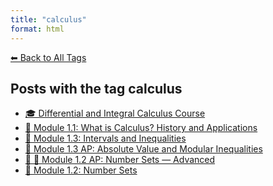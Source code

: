 ```yaml
---
title: "calculus"
format: html
---
```


[⬅ Back to All Tags](../tags.qmd)

## Posts with the tag **calculus**

- [🎓 Differential and Integral Calculus Course](/posts/courses/mathematics/calculus/index.html)
- [🧠 Module 1.1: What is Calculus? History and Applications](/posts/courses/mathematics/calculus/module-1/1.1-introduction.html)
- [📘 Module 1.3: Intervals and Inequalities](/posts/courses/mathematics/calculus/module-1/1.3-intervals-inequalities.html)
- [📘 Module 1.3 AP: Absolute Value and Modular Inequalities](/posts/courses/mathematics/calculus/module-1/1.3-absolute-value-AP.html)
- [🧠 🔢 Module 1.2 AP: Number Sets — Advanced](/posts/courses/mathematics/calculus/module-1/1.2-sets-AP.html)
- [🔢 Module 1.2: Number Sets](/posts/courses/mathematics/calculus/module-1/1.2-sets.html)
